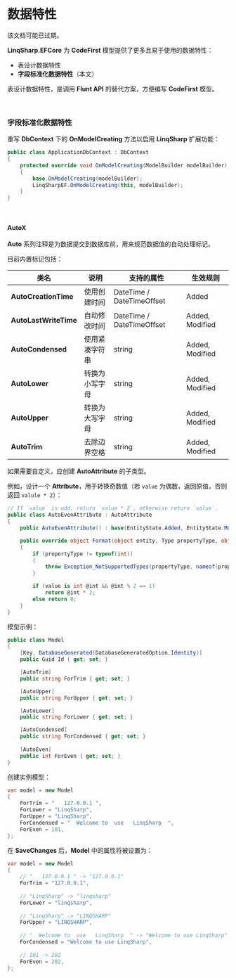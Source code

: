 
# 数据特性

<Alert type="tip">
该文档可能已过期。
</Alert>

**LinqSharp.EFCore** 为 **CodeFirst** 模型提供了更多且易于使用的数据特性：

- 表设计数据特性
- **字段标准化数据特性**（本文）

表设计数据特性，是调用 **Flunt API** 的替代方案，方便编写 **CodeFirst** 模型。

<br/>

### 字段标准化数据特性

重写 **DbContext** 下的 **OnModelCreating** 方法以启用 **LinqSharp** 扩展功能：

```csharp
public class ApplicationDbContext : DbContext
{
    protected override void OnModelCreating(ModelBuilder modelBuilder)
    {
        base.OnModelCreating(modelBuilder);
        LinqSharpEF.OnModelCreating(this, modelBuilder);
    }
}
```

<br/>

#### AutoX

**Auto** 系列注释是为数据提交到数据库前，用来规范数据值的自动处理标记。

目前内置标记包括：

| 类名                  | 说明           | 支持的属性                | 生效规则        |
| --------------------- | -------------- | ------------------------- | --------------- |
| **AutoCreationTime**  | 使用创建时间   | DateTime / DateTimeOffset | Added           |
| **AutoLastWriteTime** | 自动修改时间   | DateTime / DateTimeOffset | Added, Modified |
| **AutoCondensed**     | 使用紧凑字符串 | string                    | Added, Modified |
| **AutoLower**         | 转换为小写字母 | string                    | Added, Modified |
| **AutoUpper**         | 转换为大写字母 | string                    | Added, Modified |
| **AutoTrim**          | 去除边界空格   | string                    | Added, Modified |

如果需要自定义，应创建 **AutoAttribute** 的子类型。

例如，设计一个 **Attribute**，用于转换奇数值（若 `value` 为偶数，返回原值，否则返回 `valule * 2`）：

```c#
// If `value` is odd, return `value * 2`, otherwise return `value`.
public class AutoEvenAttribute : AutoAttribute
{
    public AutoEvenAttribute() : base(EntityState.Added, EntityState.Modified) { }

    public override object Format(object entity, Type propertyType, object value)
    {
        if (propertyType != typeof(int))
        {
            throw Exception_NotSupportedTypes(propertyType, nameof(propertyType));
        }

        if (value is int @int && @int % 2 == 1)
            return @int * 2;
        else return 0;
    }
}
```

模型示例：

```csharp
public class Model
{
    [Key, DatabaseGenerated(DatabaseGeneratedOption.Identity)]
    public Guid Id { get; set; }

    [AutoTrim]
    public string ForTrim { get; set; }

    [AutoUpper]
    public string ForUpper { get; set; }

    [AutoLower]
    public string ForLower { get; set; }

    [AutoCondensed]
    public string ForCondensed { get; set; }
    
    [AutoEven]
    public int ForEven { get; set; }
}
```

创建实例模型：

```csharp
var model = new Model
{
    ForTrim = "   127.0.0.1 ",
    ForLower = "LinqSharp",
    ForUpper = "LinqSharp",
    ForCondensed = "  Welcome to  use   LinqSharp  ",    
    ForEven = 101,
};
```

在 **SaveChanges** 后，**Model** 中的属性将被设置为：

```c#
var model = new Model
{
    // "   127.0.0.1 " -> "127.0.0.1"
    ForTrim = "127.0.0.1",
    
    // "LinqSharp" -> "linqsharp"
    ForLower = "linqsharp",
    
    // "LinqSharp" -> "LINQSHARP"
    ForUpper = "LINQSHARP",
    
    // "  Welcome to  use   LinqSharp  " -> "Welcome to use LinqSharp"
    ForCondensed = "Welcome to use LinqSharp",
    
    // 101 -> 202
    ForEven = 202,
};
```

<br/>
